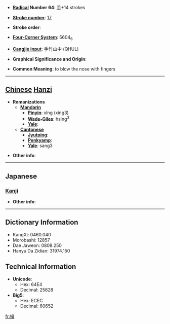 * '''[[Wiktionary:Chinese radical index| Radical]] Number 64''': [[Wiktionary:Chinese radical index 手|手]]+14 strokes

* '''[[Wiktionary:Chinese total strokes index|Stroke number]]''': [[Wiktionary:Chinese total strokes index 17|17]]

* '''Stroke order''': 

* '''[[Wiktionary:Chinese four corner index|Four-Corner System]]''': 5604<sub>6</sub>

* '''[[Wiktionary:Chinese Cangjie index|Cangjie input]]''': 手竹山中 (QHUL)

* '''Graphical Significance and Origin''': 

* '''Common Meaning''': to blow the nose with fingers

----

== [[Chinese]] [[Hanzi]] ==

* '''Romanizations'''
** '''[[Mandarin]]'''
*** '''[[Pinyin]]''': xǐng (xing3)
*** '''[[Wade-Giles]]''': hsing<sup>3</sup>
*** '''[[Yale]]''': 
** '''[[Cantonese]]'''
*** '''[[Jyutping]]''':
*** '''[[Penkyamp]]''': 
*** '''[[Yale]]''': sang3

* '''Other info''': 

----

==Japanese==
===[[Kanji]]===
{{kanji|on readings=[[こう]] (kō), [[きょう]] (kyō)|kun readings=[[はなをかむ]] (hanaokamu)}}

* '''Other info''':  

----

== Dictionary Information ==

* KangXi: 0460.040
* Morobashi: 12857
* Dae Jaweon: 0808.250
* Hanyu Da Zidian: 31974.150

== Technical Information ==

* '''Unicode''':
** Hex: 64E4
** Decimal: 25828
* '''Big5''':
** Hex: ECEC
** Decimal: 60652

[[fr:擤]]